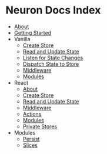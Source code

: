 # Neuron Docs Index

- [About](https://sandstack.dev)
- [Getting Started](https://sandstack.dev)
- Vanilla
  - [Create Store](https://sandstack.dev)
  - [Read and Update State](https://sandstack.dev)
  - [Listen for State Changes](https://sandstack.dev)
  - [Dispatch State to Store](https://sandstack.dev)
  - [Middleware](https://sandstack.dev)
  - [Modules](https://sandstack.dev)
- React
  - [About](https://sandstack.dev)
  - [Create Store](https://sandstack.dev)
  - [Read and Update State](https://sandstack.dev)
  - [Middleware](https://sandstack.dev)
  - [Actions](https://sandstack.dev)
  - [Modules](https://sandstack.dev)
  - [Private Stores](https://sandstack.dev)
- Modules
  - [Persist](https://sandstack.dev)
  - [Slices](https://sandstack.dev)
